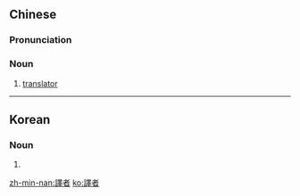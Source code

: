 {{also|译者}}
==Chinese==
{{zh-forms|s=译者}}

===Pronunciation===
{{zh-pron
|m=yìzhě
|c=jik6 ze2
|mn=e̍k-chiá
|cat=n
}}

===Noun===
{{zh-noun}}

# [[translator]]

----

==Korean==
{{ko-hanjatab}}

===Noun===
{{ko-noun|rv=yeokja|hangeul=역자}}

# {{hanja form of|역자|translator}}

[[zh-min-nan:譯者]]
[[ko:譯者]]